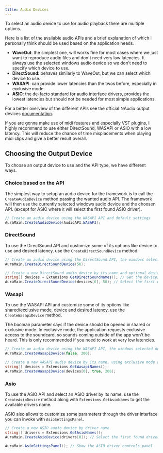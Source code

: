 ```yaml
---
title: Audio Devices
---
```



To select an audio device to use for audio playback there are multiple options.

Here is a list of the available audio APIs and a brief explanation of which I personally think should be used based on the application needs.

- **WaveOut**: the simplest one, will works fine for most cases where we just want to reproduce audio files and don't need very low latencies. It always use the selected windows audio device so we don't need to specify which device to use.
- **DirectSound**: behaves similarly to WaveOut, but we can select which device to use.
- **WASAPI**: can provide lower latencies than the twos before, especially in exclusive mode.
- **ASIO**: the de-facto standard for audio interface drivers, provides the lowest latencies but should not be needed for most simple applications.

For a better overview of the different APIs see the official NAudio output devices [documentation](https://github.com/naudio/NAudio/blob/master/Docs/OutputDeviceTypes.md).

<Aside type="tip">
  If you are gonna make use of midi features and especially VST plugins, I
  highly recommend to use either DirectSound, WASAPI or ASIO with a low latency. This will reduce the chance of
  time misplacements when playing midi clips and give a better result overall.
</Aside>

## Choosing the Output Device

To choose an output device to use and the API type, we have different ways.

### Choice based on the API

The simplest way to setup an audio device for the framework is to call the `CreateAudioDevice` method passing the wanted audio API. The framework will then use the currently selected windows audio device and the choosen API. (except for ASIO where it will select the first found ASIO driver).

```cs
// Create an audio device using the WASAPI API and default settings
AuraMain.CreateAudioDevice(AudioAPI.WASAPI);
```

### DirectSound

To use the DirectSound API and customize some of its options like device to use and desired latency, use the `CreateDirectSoundDevice` method.

```cs
// Create an audio device using the DirectSound API, the windows selected device and a desired latency of 50ms
AuraMain.CreateDirectSoundDevice(50);

// Create a new DirectSound audio device by its name and optional desired latency of 50ms
string[] devices = Extensions.GetDirectSoundNames(); // Get the devices name
AuraMain.CreateDirectSoundDevice(devices[0], 50); // Select the first device
```

### Wasapi

To use the WASAPI API and customize some of its options like shared/exclusive mode, device and desired latency, use the `CreateWasapiDevice` method.

The boolean parameter says if the device should be opened in shared or exclusive mode. In exclusive mode, the application requests exclusive access to the soundcard, so sounds coming outside of the app won't be heard. This is only recommended if you need to work at very low latencies.

```cs
// Create an audio device using the WASAPI API, the windows selected device, shared mode and a desired latency of 200ms
AuraMain.CreateWasapiDevice(false, 200);

// Create a new WASAPI audio device by its name, using exclusive mode and optional desired latency of 200ms.
string[] devices = Extensions.GetWasapiNames();
AuraMain.CreateWasapiDevice(devices[0], true, 200);
```

### Asio

To use the ASIO API and select an ASIO driver by its name, use the `CreateAsioDevice` method along with `Extensions.GetAsioNames` to get the available drivers name.

ASIO also allows to customize some parameters through the driver interface you can invoke with `AsioSettingsPanel`.

```cs
// Create a new ASIO audio device by driver name
string[] drivers = Extensions.GetAsioNames();
AuraMain.CreateAsioDevice(drivers[0]); // Select the first found driver

AuraMain.AsioSettingsPanel(); // Show the ASIO driver controls panel
```

<CardGrid>
  <LinkCard title="Overview" href="/main-concepts/core-features" description="Prev" />
  <LinkCard title="Midi devices" href="/main-concepts/devices/midi-devices" description="Next" />
</CardGrid>
